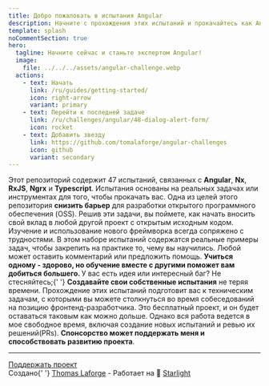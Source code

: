 ```yaml
---
title: Добро пожаловать в испытания Angular
description: Начните с прохождения этих испытаний и прокачайтесь как Angular разработчик.
template: splash
noCommentSection: true
hero:
  tagline: Начните сейчас и станьте экспертом Angular!
  image:
    file: ../../../assets/angular-challenge.webp
  actions:
    - text: Начать
      link: /ru/guides/getting-started/
      icon: right-arrow
      variant: primary
    - text: Перейти к последней задаче
      link: /ru/challenges/angular/48-dialog-alert-form/
      icon: rocket
    - text: Добавить звезду
      link: https://github.com/tomalaforge/angular-challenges
      icon: github
      variant: secondary
---
```



<CardGrid>
<Card title="47 испытаний">
  Этот репозиторий содержит 47 испытаний, связанных с <b>Angular</b>, <b>Nx</b>, <b>RxJS</b>, <b>Ngrx</b> и <b>Typescript</b>.
  Испытания основаны на реальных задачах или инструментах для того, чтобы прокачать вас.
</Card>

<Card title="Подпишитесь, чтобы быть в курсе последних изменений">
  <SubscriptionForm isNote={false} lang="ru" />
</Card>

<Card title="Станьте мейнтейнером открытого программного обеспечения (OSS)">
  Одна из целей этого репозитория <b>снизить барьер</b> для разработки открытого
  программного обеспечения (OSS). Решив эти задачи, вы поймете, как начать
  вносить свой вклад в любой другой проект с открытым исходным кодом.
</Card>

<Card title="Учитесь вместе с другими">
  Изучение и использование нового фреймворка всегда сопряжено с трудностями. В
  этом наборе испытаний содержатся реальные примеры задач, чтобы закрепить на
  практике то, чему вы научились. Любой может оставить комментарий или
  предложить помощь.
  <b>
    Учиться одному - здорово, но обучение вместе с другими поможет вам добиться
    большего.
  </b>
</Card>

<Card title="Вносите свой вклад">
  У вас есть идея или интересный баг? Не стесняйтесь;{' '}
  <b>Создавайте свои собственные испытания</b> не теряя времени.
</Card>

<Card title="Подготовьтесь к собеседованию">
  Прохождение этих испытаний подготовит вас к техническим задачам, с которыми вы
  можете столкнуться во время собеседований на позицию фронтенд-разработчика.
</Card>

<Card title="Поддержка">
  Это бесплатный проект, и он будет оставаться таковым как можно дольше. Однако
  вся работа ведется в мое свободное время, включая создание новых испытаний и
  ревью их решений(PRs).
  <b>Спонсорство может поддержать меня и способствовать развитию проекта</b>.
</Card>

</CardGrid>

---

<div class="article-footer">
  <a href="https://github.com/sponsors/tomalaforge" alt="Sponsor link">
    <MyIcon name="heart" size="1.2rem" color="white" />
    Поддержать проект
  </a>
</div>

<div class="main-page-footer">
  Создано{' '}
  <a href="https://github.com/tomalaforge?tab=repositories">Thomas Laforge</a> -
  Работает на 🌟 <a href="https://starlight.astro.build/">Starlight</a>
</div>
